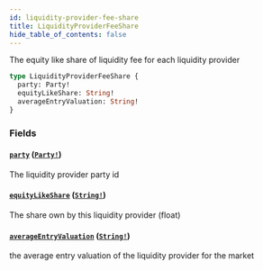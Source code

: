 ```yaml
---
id: liquidity-provider-fee-share
title: LiquidityProviderFeeShare
hide_table_of_contents: false
---
```



The equity like share of liquidity fee for each liquidity provider

```graphql
type LiquidityProviderFeeShare {
  party: Party!
  equityLikeShare: String!
  averageEntryValuation: String!
}
```


### Fields

#### [`party`](#) ([`Party!`](/docs/mainnet/graphql/objects/party))

The liquidity provider party id


#### [`equityLikeShare`](#) ([`String!`](/docs/mainnet/graphql/scalars/string))

The share own by this liquidity provider (float)


#### [`averageEntryValuation`](#) ([`String!`](/docs/mainnet/graphql/scalars/string))

the average entry valuation of the liquidity provider for the market




